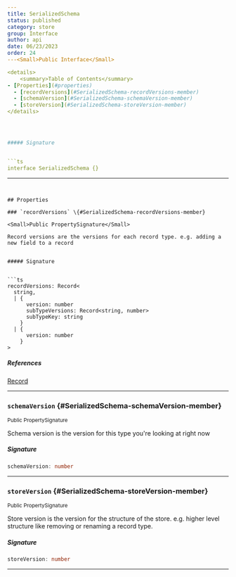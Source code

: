 ```yaml
---
title: SerializedSchema
status: published
category: store
group: Interface
author: api
date: 06/23/2023
order: 24
---<Small>Public Interface</Small>

<details>
	<summary>Table of Contents</summary>
- [Properties](#properties)
  - [recordVersions](#SerializedSchema-recordVersions-member)
  - [schemaVersion](#SerializedSchema-schemaVersion-member)
  - [storeVersion](#SerializedSchema-storeVersion-member)
</details>




##### Signature


```ts
interface SerializedSchema {}
```

---
```


## Properties

### `recordVersions` \{#SerializedSchema-recordVersions-member}

<Small>Public PropertySignature</Small>

Record versions are the versions for each record type. e.g. adding a new field to a record


##### Signature


```ts
recordVersions: Record<
  string,
  | {
      version: number
      subTypeVersions: Record<string, number>
      subTypeKey: string
    }
  | {
      version: number
    }
>
```

##### References

[Record](/gen/Record-type)

---

### `schemaVersion` \{#SerializedSchema-schemaVersion-member}

<Small>Public PropertySignature</Small>

Schema version is the version for this type you're looking at right now


##### Signature


```ts
schemaVersion: number
```

---

### `storeVersion` \{#SerializedSchema-storeVersion-member}

<Small>Public PropertySignature</Small>

Store version is the version for the structure of the store. e.g. higher level structure like removing or renaming a record type.


##### Signature


```ts
storeVersion: number
```

---

